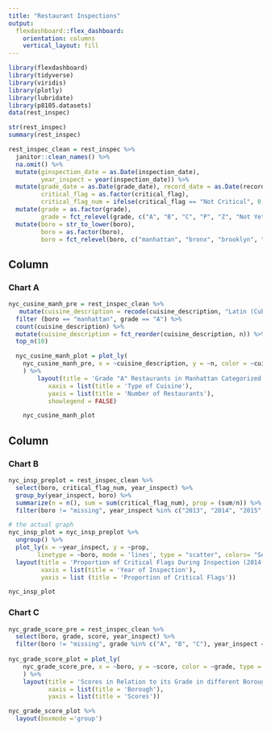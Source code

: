 ```yaml
---
title: "Restaurant Inspections"
output: 
  flexdashboard::flex_dashboard:
    orientation: columns
    vertical_layout: fill
---
```


```r
library(flexdashboard)
library(tidyverse)
library(viridis)
library(plotly)
library(lubridate)
library(p8105.datasets)
data(rest_inspec)
```

```r
str(rest_inspec)
summary(rest_inspec)
```

```r
rest_inspec_clean = rest_inspec %>%
  janitor::clean_names() %>%
  na.omit() %>%
  mutate(ginspection_date = as.Date(inspection_date),
         year_inspect = year(inspection_date)) %>%
  mutate(grade_date = as.Date(grade_date), record_date = as.Date(record_date),
         critical_flag = as.factor(critical_flag), 
         critical_flag_num = ifelse(critical_flag == "Not Critical", 0, 1)) %>%
  mutate(grade = as.factor(grade),
         grade = fct_relevel(grade, c("A", "B", "C", "P", "Z", "Not Yet Graded"))) %>% 
  mutate(boro = str_to_lower(boro),
         boro = as.factor(boro),
         boro = fct_relevel(boro, c("manhattan", "bronx", "brooklyn", "queens", "staten island")))

```


Column {data-width=650}
-----------------------------------------------------------------------

### Chart A

```r
nyc_cusine_manh_pre = rest_inspec_clean %>% 
   mutate(cuisine_description = recode(cuisine_description, "Latin (Cuban, Dominican, Puerto Rican, South & Central American)" = "Latin")) %>%
  filter (boro == "manhattan", grade == "A") %>% 
  count(cuisine_description) %>% 
  mutate(cuisine_description = fct_reorder(cuisine_description, n)) %>% 
  top_n(10)

  nyc_cusine_manh_plot = plot_ly(
    nyc_cusine_manh_pre, x = ~cuisine_description, y = ~n, color = ~cuisine_description, type = "bar", colors = "Set1"
    ) %>% 
        layout(title = 'Grade "A" Restaurants in Manhattan Categorized by Cuisine Types',
           xaxis = list(title = 'Type of Cuisine'),
           yaxis = list(title = 'Number of Restaurants'), 
           showlegend = FALSE)

    nyc_cusine_manh_plot
```

Column {data-width=350}
-----------------------------------------------------------------------

### Chart B

```r

nyc_insp_preplot = rest_inspec_clean %>%
  select(boro, critical_flag_num, year_inspect) %>%
  group_by(year_inspect, boro) %>%
  summarize(n = n(), sum = sum(critical_flag_num), prop = (sum/n)) %>% 
  filter(boro != "missing", year_inspect %in% c("2013", "2014", "2015", "2016", "2017"))

# the actual graph
nyc_insp_plot = nyc_insp_preplot %>%
  ungroup() %>%
  plot_ly(x = ~year_inspect, y = ~prop, 
        linetype = ~boro, mode = 'lines', type = "scatter", colors= "Set3") %>%
  layout(title = 'Proportion of Critical Flags During Inspection (2014-2017)',
         xaxis = list(title = 'Year of Inspection'),
         yaxis = list (title = 'Proportion of Critical Flags'))

nyc_insp_plot 

```

### Chart C

```r
nyc_grade_score_pre = rest_inspec_clean %>% 
  select(boro, grade, score, year_inspect) %>% 
  filter(boro != "missing", grade %in% c("A", "B", "C"), year_inspect == "2017")
  
nyc_grade_score_plot = plot_ly(
    nyc_grade_score_pre, x = ~boro, y = ~score, color = ~grade, type = "box", colors = "Set2"
    ) %>% 
    layout(title = 'Scores in Relation to its Grade in different Boroughs of NYC',
           xaxis = list(title = 'Borough'),
           yaxis = list(title = 'Scores'))

nyc_grade_score_plot %>% 
  layout(boxmode ='group')
```

